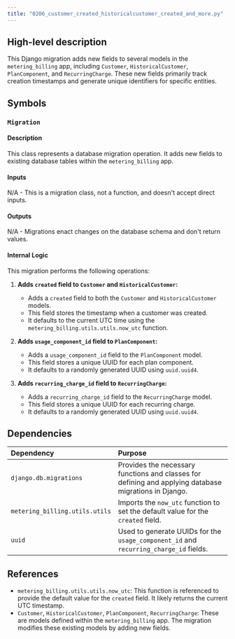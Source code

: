 ```yaml
---
title: "0206_customer_created_historicalcustomer_created_and_more.py"
---
```


## High-level description
This Django migration adds new fields to several models in the `metering_billing` app, including `Customer`, `HistoricalCustomer`, `PlanComponent`, and `RecurringCharge`. These new fields primarily track creation timestamps and generate unique identifiers for specific entities.

## Symbols

### `Migration`
#### Description
This class represents a database migration operation. It adds new fields to existing database tables within the `metering_billing` app.

#### Inputs
N/A - This is a migration class, not a function, and doesn't accept direct inputs.

#### Outputs
N/A - Migrations enact changes on the database schema and don't return values.

#### Internal Logic
This migration performs the following operations:

1. **Adds `created` field to `Customer` and `HistoricalCustomer`:**
   - Adds a `created` field to both the `Customer` and `HistoricalCustomer` models.
   - This field stores the timestamp when a customer was created.
   - It defaults to the current UTC time using the `metering_billing.utils.utils.now_utc` function.

2. **Adds `usage_component_id` field to `PlanComponent`:**
   - Adds a `usage_component_id` field to the `PlanComponent` model.
   - This field stores a unique UUID for each plan component.
   - It defaults to a randomly generated UUID using `uuid.uuid4`.

3. **Adds `recurring_charge_id` field to `RecurringCharge`:**
   - Adds a `recurring_charge_id` field to the `RecurringCharge` model.
   - This field stores a unique UUID for each recurring charge.
   - It defaults to a randomly generated UUID using `uuid.uuid4`.

## Dependencies
| Dependency | Purpose |
|:-----------|:--------|
| `django.db.migrations` | Provides the necessary functions and classes for defining and applying database migrations in Django. |
| `metering_billing.utils.utils` | Imports the `now_utc` function to set the default value for the `created` field. |
| `uuid` | Used to generate UUIDs for the `usage_component_id` and `recurring_charge_id` fields. |

## References
- `metering_billing.utils.utils.now_utc`: This function is referenced to provide the default value for the `created` field. It likely returns the current UTC timestamp.
- `Customer`, `HistoricalCustomer`, `PlanComponent`, `RecurringCharge`: These are models defined within the `metering_billing` app. The migration modifies these existing models by adding new fields. 
